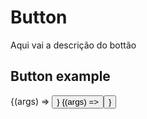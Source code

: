 
<Meta title="Components/Button" component={Button} />

# Button

Aqui vai a descrição do bottão

<ArgsTable of={Button} />

## Button example

<Canvas>
  <Story name="Button primary" args={{ children: "Enviar" }}>
    {(args) => <Button {...args} />}
  </Story>
</Canvas>

<Canvas>
  <Story name="Button seconderi" args={{ children: "Cadastrar-se" }}>
    {(args) => <Button {...args} />}
  </Story>
</Canvas>
